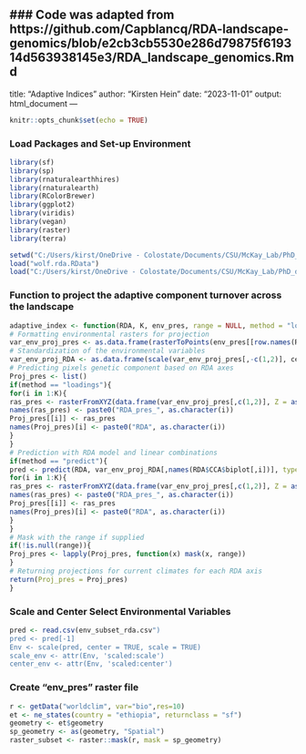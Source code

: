 ### Code was adapted from https://github.com/Capblancq/RDA-landscape-genomics/blob/e2cb3cb5530e286d79875f619314d563938145e3/RDA_landscape_genomics.Rmd
---
title: "Adaptive Indices"
author: "Kirsten Hein"
date: "2023-11-01"
output: html_document
---

```r
knitr::opts_chunk$set(echo = TRUE)
```

### Load Packages and Set-up Environment
```r
library(sf)
library(sp)
library(rnaturalearthhires)
library(rnaturalearth)
library(RColorBrewer)
library(ggplot2)
library(viridis)
library(vegan)
library(raster)
library(terra)

setwd("C:/Users/kirst/OneDrive - Colostate/Documents/CSU/McKay_Lab/PhD_doc/Dissertation_Chapters/Chap1_TefPopGen/tef_data/Data_Excel/Outlier Detection/RDA")
load("wolf.rda.RData")
load("C:/Users/kirst/OneDrive - Colostate/Documents/CSU/McKay_Lab/PhD_doc/Dissertation_Chapters/Chap1_TefPopGen/tef_data/Data_Excel/Outlier Detection/RDA/raster_subset_adaptive_values.RData")
```



### Function to project the adaptive component turnover across the landscape
```r
adaptive_index <- function(RDA, K, env_pres, range = NULL, method = "loadings", scale_env, center_env){
# Formatting environmental rasters for projection
var_env_proj_pres <- as.data.frame(rasterToPoints(env_pres[[row.names(RDA$CCA$biplot)]]))
# Standardization of the environmental variables
var_env_proj_RDA <- as.data.frame(scale(var_env_proj_pres[,-c(1,2)], center_env[row.names(RDA$CCA$biplot)], scale_env[row.names(RDA$CCA$biplot)]))
# Predicting pixels genetic component based on RDA axes
Proj_pres <- list()
if(method == "loadings"){
for(i in 1:K){
ras_pres <- rasterFromXYZ(data.frame(var_env_proj_pres[,c(1,2)], Z = as.vector(apply(var_env_proj_RDA[,names(RDA$CCA$biplot[,i])], 1, function(x) sum( x * RDA$CCA$biplot[,i])))), crs = crs(env_pres))
names(ras_pres) <- paste0("RDA_pres_", as.character(i))
Proj_pres[[i]] <- ras_pres
names(Proj_pres)[i] <- paste0("RDA", as.character(i))
}
}
# Prediction with RDA model and linear combinations
if(method == "predict"){
pred <- predict(RDA, var_env_proj_RDA[,names(RDA$CCA$biplot[,i])], type = "lc")
for(i in 1:K){
ras_pres <- rasterFromXYZ(data.frame(var_env_proj_pres[,c(1,2)], Z = as.vector(pred[,i])), crs = crs(env_pres))
names(ras_pres) <- paste0("RDA_pres_", as.character(i))
Proj_pres[[i]] <- ras_pres
names(Proj_pres)[i] <- paste0("RDA", as.character(i))
}
}
# Mask with the range if supplied
if(!is.null(range)){
Proj_pres <- lapply(Proj_pres, function(x) mask(x, range))
}
# Returning projections for current climates for each RDA axis
return(Proj_pres = Proj_pres)
}
```


### Scale and Center Select Environmental Variables
```r
pred <- read.csv(env_subset_rda.csv")
pred <- pred[-1]
Env <- scale(pred, center = TRUE, scale = TRUE)
scale_env <- attr(Env, 'scaled:scale')
center_env <- attr(Env, 'scaled:center')
```


### Create "env_pres" raster file
```r
r <- getData("worldclim", var="bio",res=10)
et <- ne_states(country = "ethiopia", returnclass = "sf")
geometry <- et$geometry
sp_geometry <- as(geometry, "Spatial")
raster_subset <- raster::mask(r, mask = sp_geometry)
```
